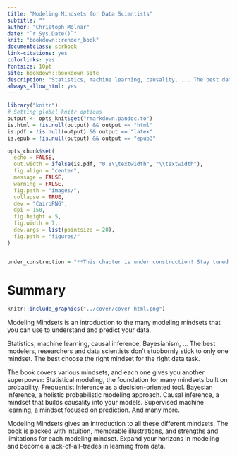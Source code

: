 ```yaml
---
title: "Modeling Mindsets for Data Scientists"
subtitle: ""
author: "Christoph Molnar"
date: "`r Sys.Date()`"
knit: "bookdown::render_book"
documentclass: scrbook
link-citations: yes
colorlinks: yes
fontsize: 10pt
site: bookdown::bookdown_site
description: "Statistics, machine learning, causality, ... The best data scientists don't mindlessly follow just one approach. The best data scientists have all modeling mindsets at their disposal -- and use the right tool for the right job."
always_allow_html: yes
---
```


```r
library("knitr")
# Setting global knitr options
output <- opts_knit$get("rmarkdown.pandoc.to")
is.html = !is.null(output) && output == "html"
is.pdf = !is.null(output) && output == "latex"
is.epub = !is.null(output) && output == "epub3" 

opts_chunk$set(
  echo = FALSE,
  out.width = ifelse(is.pdf, "0.8\\textwidth", "\\textwidth"),
  fig.align = "center",
  message = FALSE,
  warning = FALSE,
  fig.path = "images/", 
  collapse = TRUE,
  dev = "CairoPNG",
  dpi = 150, 
  fig.height = 5, 
  fig.width = 7,
  dev.args = list(pointsize = 20),
  fig.path = "figures/"
)


under_construction = "**This chapter is under construction! Stay tuned.**"
```


# Summary {-}

```r
knitr::include_graphics("../cover/cover-html.png")
```

<!-- TODO:

Write about how this book is unique:

- usually books/resources are about one mindset
- sometimes only comparing two: stats/ml, freq/bayes, ...
- parts of mindset are implicit in how community works
- lots of reading between the lines
- but this book makes it explicit and saves you years
-->

<!-- this book -->
Modeling Mindsets is an introduction to the many modeling mindsets that you can use to understand and predict your data.

<!-- Many mindsets available -->
Statistics, machine learning, causal inference, Bayesianism, ...
The best modelers, researchers and data scientists don't stubbornly stick to only one mindset.
The best choose the right mindset for the right data task.

<!-- but difficult to do so 
It can take years to grasp what a mindset is all about.
Why?
Learning about a mindset is often method-driven
But I don't think it has to take that long.

Forming this mindset is often implicit, and people really don't tell you.
-->

<!-- content -->
The book covers various mindsets, and each one gives you another superpower:
Statistical modeling, the foundation for many mindsets built on probability.
Frequentist inference as a decision-oriented tool.
Bayesian inference, a holistic probabilistic modeling approach.
Causal inference, a mindset that builds causality into your models.
Supervised machine learning, a mindset focused on prediction.
And many more.

<!-- this book -->
Modeling Mindsets gives an introduction to all these different mindsets.
The book is packed with intuition, memorable illustrations, and strengths and limitations for each modeling mindset.
Expand your horizons in modeling and become a jack-of-all-trades in learning from data.

